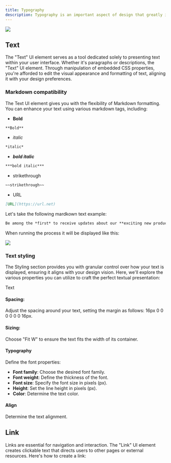 ```yaml
---
title: Typography
description: Typography is an important aspect of design that greatly influences how users perceive and interact with your content. In this section, we'll explore how to effectively utilize two essential UI elements, "Text" and "Link."
---
```


![](https://s3.eu-west-1.amazonaws.com/docx.flowx.ai/release34/typography_gen.png)

## Text

The "Text" UI element serves as a tool dedicated solely to presenting text within your user interface. Whether it's paragraphs or descriptions, the "Text" UI element. Through manipulation of embedded CSS properties, you're afforded to edit the visual appearance and formatting of text, aligning it with your design preferences.

### Markdown compatibility

The Text UI element gives you with the flexibility of Markdown formatting. You can enhance your text using various markdown tags, including:

- **Bold** 

```markdown
**Bold**
```

- *italic*

```markdown
*italic*
```

- ***bold italic***

```markdown
***bold italic***
```
- strikethrough

```markdown
~~strikethrough~~
```
- URL

```markdown
[URL](https://url.net)
```

Let's take the following mardkown text example:

```markdown
Be among the *first* to receive updates about our **exciting new products** and releases. Subscribe [here](flowx.ai/newsletter) to stay in the loop! Do not ~~miss~~ it!
```
When running the process it will be displayed like this:

![](https://s3.eu-west-1.amazonaws.com/docx.flowx.ai/release34/text_markdown.png)

### Text styling


The Styling section provides you with granular control over how your text is displayed, ensuring it aligns with your design vision. Here, we'll explore the various properties you can utilize to craft the perfect textual presentation:

Text

#### Spacing: 

Adjust the spacing around your text, setting the margin as follows: 16px 0 0 0 0 0 0 16px.

#### Sizing: 

Choose "Fit W" to ensure the text fits the width of its container.

#### Typography

Define the font properties:

* **Font family**: Choose the desired font family.
* **Font weight**: Define the thickness of the font.
* **Font size**: Specify the font size in pixels (px).
* **Height**: Set the line height in pixels (px).
* **Color**: Determine the text color.

#### Align 

Determine the text alignment.

## Link

Links are essential for navigation and interaction. The "Link" UI element creates clickable text that directs users to other pages or external resources. Here's how to create a link:


